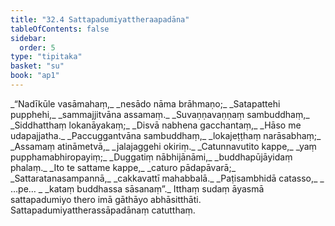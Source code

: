 ```yaml
---
title: "32.4 Sattapadumiyattheraapadāna"
tableOfContents: false
sidebar:
  order: 5
type: "tipitaka"
basket: "su"
book: "ap1"
---
```



<DynamicBreadcrumb />

<Division number="14" book="ap1">

<Paragraph number="3525" type="verses" book="ap1">
_“Nadīkūle vasāmahaṃ,_  
_nesādo nāma brāhmaṇo;_  
_Satapattehi pupphehi,_  
_sammajjitvāna assamaṃ._  

</Paragraph>

</Division>
<Division number="15" book="ap1">

<Paragraph number="3526" type="verses" book="ap1">
_Suvaṇṇavaṇṇaṃ sambuddhaṃ,_  
_Siddhatthaṃ lokanāyakaṃ;_  
_Disvā nabhena gacchantaṃ,_  
_Hāso me udapajjatha._  

</Paragraph>

</Division>
<Division number="16" book="ap1">

<Paragraph number="3527" type="verses" book="ap1">
_Paccuggantvāna sambuddhaṃ,_  
_lokajeṭṭhaṃ narāsabhaṃ;_  
_Assamaṃ atināmetvā,_  
_jalajaggehi okiriṃ._  

</Paragraph>

</Division>
<Division number="17" book="ap1">

<Paragraph number="3528" type="verses" book="ap1">
_Catunnavutito kappe,_  
_yaṃ pupphamabhiropayiṃ;_  
_Duggatiṃ nābhijānāmi,_  
_buddhapūjāyidaṃ phalaṃ._  

</Paragraph>

</Division>
<Division number="18" book="ap1">

<Paragraph number="3529" type="verses" book="ap1">
_Ito te sattame kappe,_  
_caturo pādapāvarā;_  
_Sattaratanasampannā,_  
_cakkavattī mahabbalā._  

</Paragraph>

</Division>
<Division number="19" book="ap1">

<Paragraph number="3530" type="verses" book="ap1">
_Paṭisambhidā catasso,_  
_ …pe… _  
_kataṃ buddhassa sāsanaṃ”._  

</Paragraph>

<Paragraph number="3531" book="ap1">
Itthaṃ sudaṃ āyasmā sattapadumiyo thero imā gāthāyo abhāsitthāti.

</Paragraph>
</Division>

<Paragraph number="3532" type="center" book="ap1">
Sattapadumiyattherassāpadānaṃ catutthaṃ.
</Paragraph>